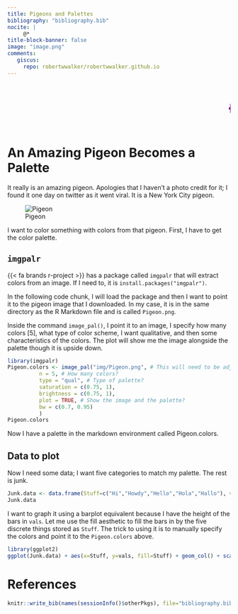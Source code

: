 ```yaml
---
title: Pigeons and Palettes
bibliography: "bibliography.bib"
nocite: |
     @*
title-block-banner: false 
image: "image.png"
comments:
   giscus: 
     repo: robertwwalker/robertwwalker.github.io
---
```


<marquee scrollamount="10"><h1><p style="color:purple;">{{< fa brands r-project >}}obertwwalker.github.io <br></p></h1></marquee>


# An Amazing Pigeon Becomes a Palette

It really is an amazing pigeon.  Apologies that I haven't a photo credit for it; I found it one day on twitter as it went viral.  It is a New York City pigeon.

![Pigeon](img/Pigeon.png)

I want to color something with colors from that pigeon.  First, I have to get the color palette.

## `imgpalr`

{{< fa brands r-project >}} has a package called `imgpalr` that will extract colors from an image.  If I need to, it is `install.packages("imgpalr")`.

In the following code chunk, I will load the package and then I want to point it to the pigeon image that I downloaded.  In my case, it is in the same directory as the R Markdown file and is called `Pigeon.png`.

Inside the command `image_pal()`, I point it to an image, I specify how many colors [5], what type of color scheme, I want qualitative, and then some characteristics of the colors.  The plot will show me the image alongside the palette though it is upside down.

```r
library(imgpalr)
Pigeon.colors <- image_pal("img/Pigeon.png", # This will need to be adjusted to the actual file location on your computer.  Mine is in my downloads.
          n = 5, # How many colors?
          type = "qual", # Type of palette?
          saturation = c(0.75, 1), 
          brightness = c(0.75, 1), 
          plot = TRUE, # Show the image and the palette?
          bw = c(0.7, 0.95)
          )
Pigeon.colors
```

Now I have a palette in the markdown environment called Pigeon.colors.  

## Data to plot

Now I need some data; I want five categories to match my palette.  The rest is junk.

```r
Junk.data <- data.frame(Stuff=c("Hi","Howdy","Hello","Hola","Hallo"), vals = runif(5, 0.4, 1))
Junk.data
```

I want to graph it using a barplot equivalent because I have the height of the bars in `vals`.  Let me use the fill aesthetic to fill the bars in by the five discrete things stored as `Stuff`.  The trick to using it is to manually specify the colors and point it to the `Pigeon.colors` above.

```r
library(ggplot2)
ggplot(Junk.data) + aes(x=Stuff, y=vals, fill=Stuff) + geom_col() + scale_fill_manual(values = Pigeon.colors) + hrbrthemes::theme_ipsum_rc()
```

# References

```r
knitr::write_bib(names(sessionInfo()$otherPkgs), file="bibliography.bib")
```
